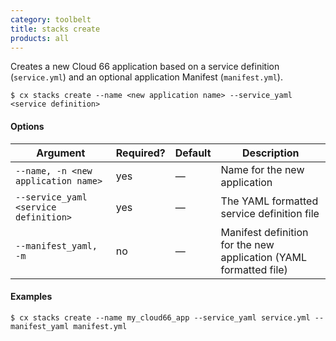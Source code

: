 ```yaml
---
category: toolbelt
title: stacks create
products: all
---
```


Creates a new Cloud 66 application based on a service definition (`service.yml`) and an optional application Manifest (`manifest.yml`).

```shell
$ cx stacks create --name <new application name> --service_yaml <service definition>
```

#### Options

| Argument | Required? | Default | Description |
|  ---  |  ---  |  ---  |  ---  |
| `--name, -n <new application name>` | yes | — | Name for the new application |
| `--service_yaml <service definition>` | yes | — | The YAML formatted service definition file  |
| `--manifest_yaml, -m` | no | — | Manifest definition for the new application (YAML formatted file) |

#### Examples

```shell
$ cx stacks create --name my_cloud66_app --service_yaml service.yml --manifest_yaml manifest.yml
```
